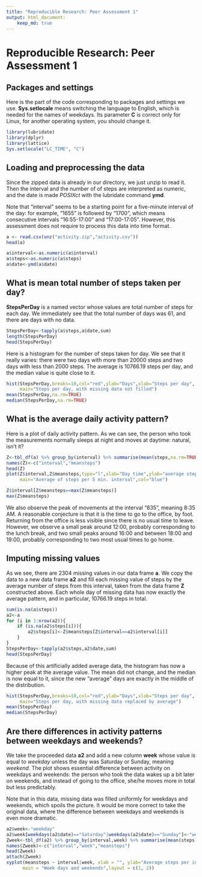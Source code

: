 ```yaml
---
title: "Reproducible Research: Peer Assessment 1"
output: html_document:
    keep_md: true
---
```

# Reproducible Research: Peer Assessment 1

## Packages and settings

Here is the part of the code corresponding to packages and settings we use. **Sys.setlocale** means switching the language to English, which is needed for the names of weekdays. Its parameter **C** is correct only for Linux, for another operating system, you should change it.


```r
library(lubridate)
library(dplyr)
library(lattice)
Sys.setlocale("LC_TIME", "C")
```

## Loading and preprocessing the data

Since the zipped data is already in our directory, we just unzip to read it. Then the interval and the number of of steps are interpreted as numeric, and the date is made *POSIXct* with the lubridate command **ymd**.

Note that "interval" seems to be a starting point for a five-minute interval of the day: for example, "1655" is followed by "1700", which means consecutive intervals "16:55-17:00" and "17:00-17:05". However, this assessment does not require to process this data into time format.


```r
a <- read.csv(unz("activity.zip","activity.csv"))
head(a)

a$interval<-as.numeric(a$interval)
a$steps<-as.numeric(a$steps)
a$date<-ymd(a$date)
```

## What is mean total number of steps taken per day?

**StepsPerDay** is a named vector whose values are total number of steps for each day. We immediately see that the total number of days was 61, and there are days with no data.

```r
StepsPerDay<-tapply(a$steps,a$date,sum)
length(StepsPerDay)
head(StepsPerDay)
```

Here is a histogram for the number of steps taken for day. We see that it really varies: there were two days with more than 20000 steps and two days with less than 2000 steps. The average is 10766.19 steps per day, and the median value is quite close to it.

```r
hist(StepsPerDay,breaks=10,col="red",ylab="Days",xlab="Steps per day",
     main="Steps per day, with missing data not filled")
mean(StepsPerDay,na.rm=TRUE)
median(StepsPerDay,na.rm=TRUE)
```

## What is the average daily activity pattern?

Here is a plot of daily activity pattern. As we can see, the person who took the measurements normally sleeps at night and moves at daytime: natural, isn't it?
```r

Z<-tbl_df(a) %>% group_by(interval) %>% summarise(mean(steps,na.rm=TRUE))
names(Z)<-c("interval","meansteps")
head(Z)
plot(Z$interval,Z$meansteps,type="l",xlab="Day time",ylab="average steps",
     main="Average of steps per 5 min. interval",col="blue")

Z$interval[Z$meansteps==max(Z$meansteps)]
max(Z$meansteps)
```

We also observe the peak of movements at the interval "835", meaning 8:35 AM. A reasonable conjecture is that it is the time to go to the office, by foot. Returning from the office is less visible since there is no usual time to leave. However, we observe a small peak around 12:00, probably corresponding to the lunch break, and two small peaks around 16:00 and between 18:00 and 19:00, probably corresponding to two most usual times to go home.

## Imputing missing values

As we see, there are 2304 missing values in our data frame **a**. We copy the data to a new data frame **a2** and fill each missing value of steps by the average number of steps from this interval, taken from the data frame **Z** constructed above. Each whole day of missing data has now exactly the average pattern, and in particular, 10766.19 steps in total.

```r

sum(is.na(a$steps))
a2<-a
for (i in 1:nrow(a2)){
    if (is.na(a2$steps[i])){
        a2$steps[i]<-Z$meansteps[Z$interval==a2$interval[i]]
    }
}
StepsPerDay<-tapply(a2$steps,a2$date,sum)
head(StepsPerDay)
```

Because of this artificially added average data, the histogram has now a higher peak at the average value. The mean did not change, and the median is now equal to it, since the new "average" days are exactly in the middle of the distribution.


```r
hist(StepsPerDay,breaks=10,col="red",ylab="Days",xlab="Steps per day", 
     main="Steps per day, with missing data replaced by average")
mean(StepsPerDay)
median(StepsPerDay)
```


## Are there differences in activity patterns between weekdays and weekends?

We take the proceeded data **a2** and add a new column **week** whose value is equal to *weekday* unless the day was Saturday or Sunday, meaning *weekend*. The plot shows essential difference between activity on weekdays and weekends: the person who took the data wakes up a bit later on weekends, and  instead of going to the office, she/he moves more in total but less predictably.

Note that in this data, missing data was filled uniformly for weekdays and weekends, which spoils the picture. It would be more correct to take the original data, where the difference between weekdays and weekends is even more dramatic.

```r

a2$week<-"weekday"
a2$week[weekdays(a2$date)=="Saturday"|weekdays(a2$date)=="Sunday"]<-"weekend"
Zweek<-tbl_df(a2) %>% group_by(interval,week) %>% summarise(mean(steps))
names(Zweek)<-c("interval","week","meansteps")
head(Zweek)
attach(Zweek)
xyplot(meansteps ~ interval|week, xlab = "", ylab="Average steps per interval", type = "l",
      main = "Week days and weekends",layout = c(1, 2))
```
